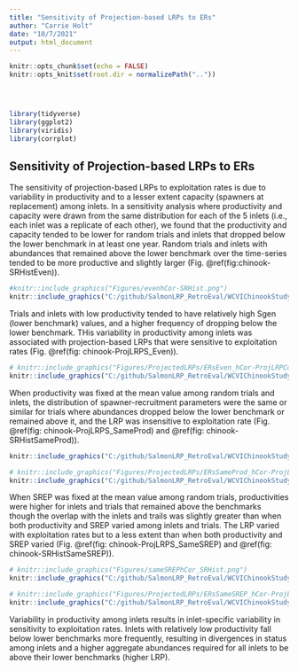 ```yaml
---
title: "Sensitivity of Projection-based LRPs to ERs"
author: "Carrie Holt"
date: "10/7/2021"
output: html_document
---
```


```r
knitr::opts_chunk$set(echo = FALSE)
knitr::opts_knit$set(root.dir = normalizePath(".."))  




library(tidyverse)
library(ggplot2)
library(viridis)
library(corrplot)
```

## Sensitivity of Projection-based LRPs to ERs


The sensitivity of projection-based LRPs to exploitation rates is due to variability in productivity and to a lesser extent capacity (spawners at replacement) among inlets. In a sensitivity analysis where productivity and capacity were drawn from the same distribution for each of the 5 inlets (i.e., each inlet was a replicate of each other), we found that the productivity and capacity tended to be lower for random trials and inlets that dropped below the lower benchmark in at least one year. Random trials and inlets with abundances that remained above the lower benchmark over the time-series tended to be more productive and slightly larger (Fig. \@ref(fig:chinook-SRHistEven)). 
```r

#knitr::include_graphics("Figures/evenhCor-SRHist.png")
knitr::include_graphics("C:/github/SalmonLRP_RetroEval/WCVIChinookStudy/Figures/evenhCor-SRHist.png")

```

Trials and inlets with low productivity tended to have relatively high Sgen (lower benchmark) values, and a higher frequency of dropping below the lower benchmark. THis variability in productivity among inlets was associated with projection-based LRPs that were sensitive to exploitation rates (Fig. \@ref(fig: chinook-ProjLRPS_Even)).

```r

# knitr::include_graphics("Figures/ProjectedLRPs/ERsEven_hCor-ProjLRPCurve-ALLp.png")
knitr::include_graphics("C:/github/SalmonLRP_RetroEval/WCVIChinookStudy/Figures/ProjectedLRPs/ERsEven_hCor-ProjLRPCurve-ALLp.png")

```
When productivity was fixed at the mean value among random trials and inlets, the distribution of spawner-recruitment parameters were the same or similar for trials where abundances dropped below the lower benchmark or remained above it, and the LRP was insensitive to exploitation rate (Fig. \@ref(fig: chinook-ProjLRPS_SameProd) and \@ref(fig: chinook-SRHistSameProd)).

```r
knitr::include_graphics("C:/github/SalmonLRP_RetroEval/WCVIChinookStudy/Figures/sameProdhCor_SRHist.png")

```

```r

# knitr::include_graphics("Figures/ProjectedLRPs/ERsSameProd_hCor-ProjLRPCurve-ALLp.png")
knitr::include_graphics("C:/github/SalmonLRP_RetroEval/WCVIChinookStudy/Figures/ProjectedLRPs/ERsSameProd_hCor-ProjLRPCurve-ALLp.png")

```

When SREP was fixed at the mean value among random trials, productivities were higher for inlets and trials that remained above the benchmarks though the overlap with the inlets and trails was slightly greater than when both productivity and SREP varied among inlets and trials. The LRP varied with exploitation rates but to a less extent than when both productivity and SREP varied (Fig. \@ref(fig: chinook-ProjLRPS_SameSREP) and \@ref(fig: chinook-SRHistSameSREP)).


```r
# knitr::include_graphics("Figures/sameSREPhCor_SRHist.png")
knitr::include_graphics("C:/github/SalmonLRP_RetroEval/WCVIChinookStudy/Figures/sameSREPhCor_SRHist.png")

```


```r

# knitr::include_graphics("Figures/ProjectedLRPs/ERsSameSREP_hCor-ProjLRPCurve-ALLp.png")
knitr::include_graphics("C:/github/SalmonLRP_RetroEval/WCVIChinookStudy/Figures/ProjectedLRPs/ERsSameSREP_hCor-ProjLRPCurve-ALLp.png")
```

Variability in productivity among inlets results in inlet-specific variability in sensitivity to exploitation rates. Inlets with relatively low productivity fall below lower benchmarks more frequently, resulting in divergences in status among inlets and a higher aggregate abundances required for all inlets to be above their lower benchmarks (higher LRP).
